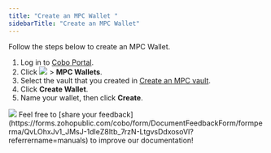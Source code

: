 ```yaml
---
title: "Create an MPC Wallet "
sidebarTitle: "Create an MPC Wallet"
---
```


Follow the steps below to create an MPC Wallet.

1. Log in to [Cobo Portal](https://portal.cobo.com/login).
2. Click <img src="/en/images/mpc-wallet/wallets-icon.svg" className="icon"></img> > **MPC Wallets**.
3. Select the vault that you created in [Create an MPC vault](/en/portal/mpc-wallets/ocw/create-mpc-vault).
4. Click **Create Wallet**.
5. Name your wallet, then click **Create**.
<img src="/en/images/mpc-wallet/create-mpc-wallet.png" className="screenshot_full_screen"/>
<Tip>Feel free to [share your feedback](https://forms.zohopublic.com/cobo/form/DocumentFeedbackForm/formperma/QvLOhxJv1_JMsJ-1dleZ8Itb_7rzN-LtgvsDdxosoVI?referrername=manuals) to improve our documentation!</Tip>